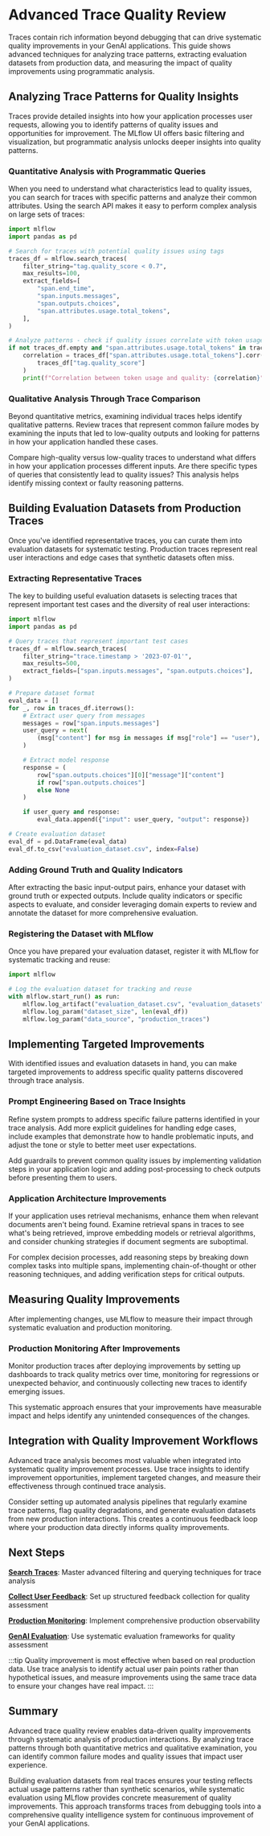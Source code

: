 
# Advanced Trace Quality Review

Traces contain rich information beyond debugging that can drive systematic quality improvements in your GenAI applications. This guide shows advanced techniques for analyzing trace patterns, extracting evaluation datasets from production data, and measuring the impact of quality improvements using programmatic analysis.

## Analyzing Trace Patterns for Quality Insights

Traces provide detailed insights into how your application processes user requests, allowing you to identify patterns of quality issues and opportunities for improvement. The MLflow UI offers basic filtering and visualization, but programmatic analysis unlocks deeper insights into quality patterns.

### Quantitative Analysis with Programmatic Queries

When you need to understand what characteristics lead to quality issues, you can search for traces with specific patterns and analyze their common attributes. Using the search API makes it easy to perform complex analysis on large sets of traces:

```python
import mlflow
import pandas as pd

# Search for traces with potential quality issues using tags
traces_df = mlflow.search_traces(
    filter_string="tag.quality_score < 0.7",
    max_results=100,
    extract_fields=[
        "span.end_time",
        "span.inputs.messages",
        "span.outputs.choices",
        "span.attributes.usage.total_tokens",
    ],
)

# Analyze patterns - check if quality issues correlate with token usage
if not traces_df.empty and "span.attributes.usage.total_tokens" in traces_df.columns:
    correlation = traces_df["span.attributes.usage.total_tokens"].corr(
        traces_df["tag.quality_score"]
    )
    print(f"Correlation between token usage and quality: {correlation}")
```

### Qualitative Analysis Through Trace Comparison

Beyond quantitative metrics, examining individual traces helps identify qualitative patterns. Review traces that represent common failure modes by examining the inputs that led to low-quality outputs and looking for patterns in how your application handled these cases.

Compare high-quality versus low-quality traces to understand what differs in how your application processes different inputs. Are there specific types of queries that consistently lead to quality issues? This analysis helps identify missing context or faulty reasoning patterns.

## Building Evaluation Datasets from Production Traces

Once you've identified representative traces, you can curate them into evaluation datasets for systematic testing. Production traces represent real user interactions and edge cases that synthetic datasets often miss.

### Extracting Representative Traces

The key to building useful evaluation datasets is selecting traces that represent important test cases and the diversity of real user interactions:

```python
import mlflow
import pandas as pd

# Query traces that represent important test cases
traces_df = mlflow.search_traces(
    filter_string="trace.timestamp > '2023-07-01'",
    max_results=500,
    extract_fields=["span.inputs.messages", "span.outputs.choices"],
)

# Prepare dataset format
eval_data = []
for _, row in traces_df.iterrows():
    # Extract user query from messages
    messages = row["span.inputs.messages"]
    user_query = next(
        (msg["content"] for msg in messages if msg["role"] == "user"), None
    )

    # Extract model response
    response = (
        row["span.outputs.choices"][0]["message"]["content"]
        if row["span.outputs.choices"]
        else None
    )

    if user_query and response:
        eval_data.append({"input": user_query, "output": response})

# Create evaluation dataset
eval_df = pd.DataFrame(eval_data)
eval_df.to_csv("evaluation_dataset.csv", index=False)
```

### Adding Ground Truth and Quality Indicators

After extracting the basic input-output pairs, enhance your dataset with ground truth or expected outputs. Include quality indicators or specific aspects to evaluate, and consider leveraging domain experts to review and annotate the dataset for more comprehensive evaluation.

### Registering the Dataset with MLflow

Once you have prepared your evaluation dataset, register it with MLflow for systematic tracking and reuse:

```python
import mlflow

# Log the evaluation dataset for tracking and reuse
with mlflow.start_run() as run:
    mlflow.log_artifact("evaluation_dataset.csv", "evaluation_datasets")
    mlflow.log_param("dataset_size", len(eval_df))
    mlflow.log_param("data_source", "production_traces")
```

## Implementing Targeted Improvements

With identified issues and evaluation datasets in hand, you can make targeted improvements to address specific quality patterns discovered through trace analysis.

### Prompt Engineering Based on Trace Insights

Refine system prompts to address specific failure patterns identified in your trace analysis. Add more explicit guidelines for handling edge cases, include examples that demonstrate how to handle problematic inputs, and adjust the tone or style to better meet user expectations.

Add guardrails to prevent common quality issues by implementing validation steps in your application logic and adding post-processing to check outputs before presenting them to users.

### Application Architecture Improvements

If your application uses retrieval mechanisms, enhance them when relevant documents aren't being found. Examine retrieval spans in traces to see what's being retrieved, improve embedding models or retrieval algorithms, and consider chunking strategies if document segments are suboptimal.

For complex decision processes, add reasoning steps by breaking down complex tasks into multiple spans, implementing chain-of-thought or other reasoning techniques, and adding verification steps for critical outputs.

## Measuring Quality Improvements

After implementing changes, use MLflow to measure their impact through systematic evaluation and production monitoring.

### Production Monitoring After Improvements

Monitor production traces after deploying improvements by setting up dashboards to track quality metrics over time, monitoring for regressions or unexpected behavior, and continuously collecting new traces to identify emerging issues.

This systematic approach ensures that your improvements have measurable impact and helps identify any unintended consequences of the changes.

## Integration with Quality Improvement Workflows

Advanced trace analysis becomes most valuable when integrated into systematic quality improvement processes. Use trace insights to identify improvement opportunities, implement targeted changes, and measure their effectiveness through continued trace analysis.

Consider setting up automated analysis pipelines that regularly examine trace patterns, flag quality degradations, and generate evaluation datasets from new production interactions. This creates a continuous feedback loop where your production data directly informs quality improvements.

## Next Steps

**[Search Traces](/genai/tracing/search-traces)**: Master advanced filtering and querying techniques for trace analysis

**[Collect User Feedback](/genai/tracing/collect-user-feedback)**: Set up structured feedback collection for quality assessment

**[Production Monitoring](/genai/tracing/prod-tracing)**: Implement comprehensive production observability

**[GenAI Evaluation](/genai/eval-monitor)**: Use systematic evaluation frameworks for quality assessment

:::tip
Quality improvement is most effective when based on real production data. Use trace analysis to identify actual user pain points rather than hypothetical issues, and measure improvements using the same trace data to ensure your changes have real impact.
:::

## Summary

Advanced trace quality review enables data-driven quality improvements through systematic analysis of production interactions. By analyzing trace patterns through both quantitative metrics and qualitative examination, you can identify common failure modes and quality issues that impact user experience.

Building evaluation datasets from real traces ensures your testing reflects actual usage patterns rather than synthetic scenarios, while systematic evaluation using MLflow provides concrete measurement of quality improvements. This approach transforms traces from debugging tools into a comprehensive quality intelligence system for continuous improvement of your GenAI applications.

